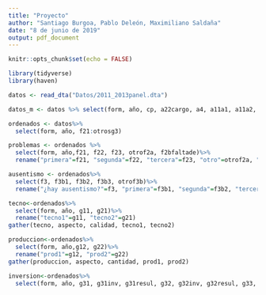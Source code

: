 ```yaml
---
title: "Proyecto"
author: "Santiago Burgoa, Pablo Deleón, Maximiliano Saldaña"
date: "8 de junio de 2019"
output: pdf_document
---
```


```r
knitr::opts_chunk$set(echo = FALSE)
```


```r
library(tidyverse)
library(haven)

datos <- read_dta("Datos/2011_2013panel.dta")

datos_m <- datos %>% select(form, año, cp, a22cargo, a4, a11a1, a11a2, a11a3,b1, starts_with("b2a", ignore.case = FALSE), starts_with("b2b", ignore.case = FALSE), starts_with("b3soc"))

ordenados <- datos%>%
  select(form, año, f21:otrosg3)

problemas <- ordenados %>%
  select(form, año,f21, f22, f23, otrof2a, f2bfaltade)%>%
  rename("primera"=f21, "segunda"=f22, "tercera"=f23, "otro"=otrof2a, "falta de motivación"=f2bfaltade)

ausentismo <- ordenados%>%
  select(f3, f3b1, f3b2, f3b3, otrof3b)%>%
  rename("¿hay ausentismo?"=f3, "primera"=f3b1, "segunda"=f3b2, "tercera"=f3b3, "otro"=otrof3b)

tecno<-ordenados%>%
  select(form, año, g11, g21)%>%
  rename("tecno1"=g11, "tecno2"=g21)
gather(tecno, aspecto, calidad, tecno1, tecno2)

produccion<-ordenados%>%
  select(form, año,g12, g22)%>%
  rename("prod1"=g12, "prod2"=g22)
gather(produccion, aspecto, cantidad, prod1, prod2)

inversion<-ordenados%>%
  select(form, año, g31, g31inv, g31resul, g32, g32inv, g32resul, g33, g33inv, g33resul, g36, g36inv, g36resul, g37, g37inv, g37resul, g38, g38inv, g38resul, g39, g39inv, g39resul)





```



